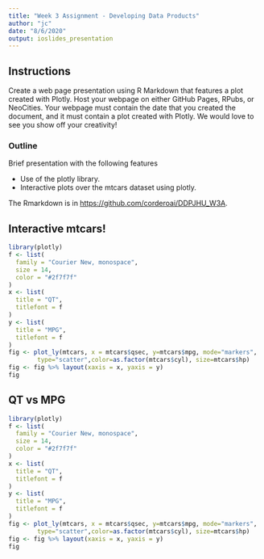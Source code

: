```yaml
---
title: "Week 3 Assignment - Developing Data Products"
author: "jc"
date: "8/6/2020"
output: ioslides_presentation
---
```



## Instructions

Create a web page presentation using R Markdown that features a plot created with Plotly. Host your webpage on either GitHub Pages, RPubs, or NeoCities. Your webpage must contain the date that you created the document, and it must contain a plot created with Plotly. We would love to see you show off your creativity!

### Outline

Brief presentation with the following features

- Use of the plotly library.
- Interactive plots over the mtcars dataset using plotly.

The Rmarkdown is in [https://github.com/corderoai/DDPJHU_W3A](https://github.com/corderoai/DDPJHU_W3A).

## Interactive mtcars!
```r
library(plotly)
f <- list(
  family = "Courier New, monospace",
  size = 14,
  color = "#2f7f7f"
)
x <- list(
  title = "QT",
  titlefont = f
)
y <- list(
  title = "MPG",
  titlefont = f
)
fig <- plot_ly(mtcars, x = mtcars$qsec, y=mtcars$mpg, mode="markers", 
        type="scatter",color=as.factor(mtcars$cyl), size=mtcars$hp)
fig <- fig %>% layout(xaxis = x, yaxis = y)
fig

```
## QT vs MPG
```r
library(plotly)
f <- list(
  family = "Courier New, monospace",
  size = 14,
  color = "#2f7f7f"
)
x <- list(
  title = "QT",
  titlefont = f
)
y <- list(
  title = "MPG",
  titlefont = f
)
fig <- plot_ly(mtcars, x = mtcars$qsec, y=mtcars$mpg, mode="markers", 
        type="scatter",color=as.factor(mtcars$cyl), size=mtcars$hp)
fig <- fig %>% layout(xaxis = x, yaxis = y)
fig

```